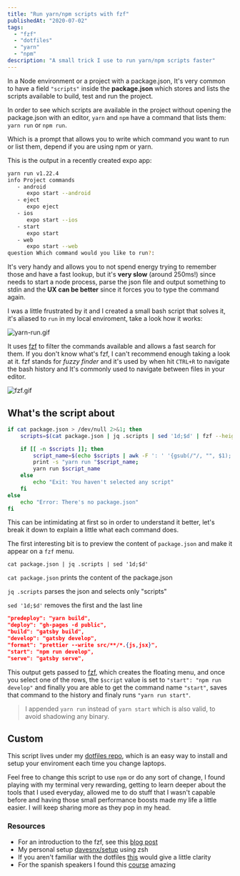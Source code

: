 ```yaml
---
title: "Run yarn/npm scripts with fzf"
publishedAt: "2020-07-02"
tags:
  - "fzf"
  - "dotfiles"
  - "yarn"
  - "npm"
description: "A small trick I use to run yarn/npm scripts faster"
---
```


In a Node environment or a project with a package.json, It's very common to have a field `"scripts"` inside the **package.json** which stores and lists the scripts available to build, test and run the project.

In order to see which scripts are available in the project without opening the package.json with an editor, `yarn` and `npm` have a command that lists them: `yarn run` or `npm run`.

Which is a prompt that allows you to write which command you want to run or list them, depend if you are using npm or yarn.

This is the output in a recently created expo app:

```bash
yarn run v1.22.4
info Project commands
   - android
      expo start --android
   - eject
      expo eject
   - ios
      expo start --ios
   - start
      expo start
   - web
      expo start --web
question Which command would you like to run?:
```

It's very handy and allows you to not spend energy trying to remember those and have a fast lookup, but it's **very slow** (around 250ms!) since needs to start a node process, parse the json file and output something to stdin and the **UX can be better** since it forces you to type the command again.

I was a little frustrated by it and I created a small bash script that solves it, it's aliased to `run` in my local enviroment, take a look how it works:

![yarn-run.gif](/images/yarn-run.gif)

It uses [fzf](https://github.com/junegunn/fzf) to filter the commands available and allows a fast search for them. If you don't know what's fzf, I can't recommend enough taking a look at it. fzf stands for _fuzzy finder_ and it's used by when hit `CTRL+R` to navigate the bash history and It's commonly used to navigate between files in your editor.

![fzf.gif](/images/fzf.gif)

## What's the script about

```bash
if cat package.json > /dev/null 2>&1; then
    scripts=$(cat package.json | jq .scripts | sed '1d;$d' | fzf --height 40%)

    if [[ -n $scripts ]]; then
        script_name=$(echo $scripts | awk -F ': ' '{gsub(/"/, "", $1); print $1}')
        print -s "yarn run "$script_name;
        yarn run $script_name
    else
        echo "Exit: You haven't selected any script"
    fi
else
    echo "Error: There's no package.json"
fi
```

This can be intimidating at first so in order to understand it better, let's break it down to explain a little what each command does.

The first interesting bit is to preview the content of `package.json` and make it appear on a `fzf` menu.

```
cat package.json | jq .scripts | sed '1d;$d'
```

`cat package.json` prints the content of the package.json

`jq .scripts` parses the json and selects only "scripts"

`sed '1d;$d'` removes the first and the last line

```json
"predeploy": "yarn build",
"deploy": "gh-pages -d public",
"build": "gatsby build",
"develop": "gatsby develop",
"format": "prettier --write src/**/*.{js,jsx}",
"start": "npm run develop",
"serve": "gatsby serve",
```

This output gets passed to [fzf](https://github.com/junegunn/fzf), which creates the floating menu, and once you select one of the rows, the `$script` value is set to `"start": "npm run develop"` and finally you are able to get the command name `"start"`, saves that command to the history and finaly runs `"yarn run start"`.

> I appended `yarn run` instead of `yarn start` which is also valid, to avoid shadowing any binary.

## Custom

This script lives under my [dotfiles repo](https://github.com/davesnx/setup/blob/master/bin/run), which is an easy way to install and setup your enviroment each time you change laptops.

Feel free to change this script to use `npm` or do any sort of change, I found playing with my terminal very rewarding, getting to learn deeper about the tools that I used everyday, allowed me to do stuff that I wasn't capable before and having those small performance boosts made my life a little easier. I will keep sharing more as they pop in my head.

### Resources

- For an introduction to the fzf, see this [blog post](https://www.freecodecamp.org/news/fzf-a-command-line-fuzzy-finder-missing-demo-a7de312403ff)
- My personal setup [davesnx/setup](https://github.com/davesnx/setup) using zsh
- If you aren't familiar with the dotfiles [this](https://www.freecodecamp.org/news/dive-into-dotfiles-part-1-e4eb1003cff6/) would give a little clarity
- For the spanish speakers I found this [course](https://pro.codely.tv/library/terminal-zsh/about) amazing
